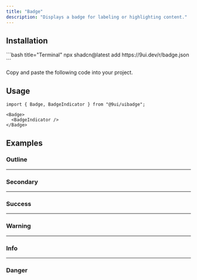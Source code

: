 ```yaml
---
title: "Badge"
description: "Displays a badge for labeling or highlighting content."
---
```


<Preview name="badge-demo" />

## Installation

<Installation>
<div>
```bash title="Terminal"
npx shadcn@latest add https://9ui.dev/r/badge.json
```
</div>

<Steps>

<Step>Copy and paste the following code into your project.</Step>

<Source name="badge" />

</Steps>
</Installation>

## Usage

```tsx title="Imports"
import { Badge, BadgeIndicator } from "@9ui/uibadge";
```

```tsx title="Anatomy"
<Badge>
  <BadgeIndicator />
</Badge>
```

## Examples

### Outline

<Preview name="badge-outline" />

---

### Secondary

<Preview name="badge-secondary" />

---

### Success

<Preview name="badge-success" />

---

### Warning

<Preview name="badge-warning" />

---

### Info

<Preview name="badge-info" />

---

### Danger

<Preview name="badge-danger" />
